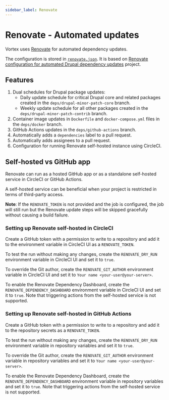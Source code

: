 ```yaml
---
sidebar_label: Renovate
---
```


# Renovate - Automated updates

Vortex uses [Renovate](https://renovatebot.com) for automated dependency updates.

The configuration is stored in [`renovate.json`](https://github.com/drevops/vortex/blob/develop/renovate.json). It is
based on [Renovate configuration for automated Drupal dependency updates](https://github.com/drevops/renovate-drupal)
project.

## Features

1. Dual schedules for Drupal package updates:
    - Daily update schedule for critical Drupal core and related packages created in
      the `deps/drupal-minor-patch-core` branch.
    - Weekly update schedule for all other packages created in
      the `deps/drupal-minor-patch-contrib` branch.
2. Container image updates in `Dockerfile` and `docker-compose.yml` files in the `deps/docker` branch.
3. GitHub Actions updates in the `deps/github-actions` branch.
4. Automatically adds a `dependencies` label to a pull request.
5. Automatically adds assignees to a pull request.
6. Configuration for running Renovate self-hosted instance using CircleCI.

## Self-hosted vs GitHub app

Renovate can run as a hosted GitHub app or as a standalone self-hosted service
in CircleCI or GitHub Actions.

A self-hosted service can be beneficial when your project is restricted in terms
of third-party access.

**Note**: If the `RENOVATE_TOKEN` is not provided and the job is configured, the job will still run but the Renovate
update steps will be skipped gracefully without causing a build failure.

### Setting up Renovate self-hosted in CircleCI

Create a GitHub token with a permission to write to a repository and add it to
the environment variable in CircleCI UI as a `RENOVATE_TOKEN`.

To test the run without making any changes, create the `RENOVATE_DRY_RUN`
environment variable in CircleCI UI and set it to `true`.

To override the Git author, create the `RENOVATE_GIT_AUTHOR` environment
variable in CircleCI UI and set it to `Your name <your-user@your-server>`.

To enable the Renovate Dependency Dashboard, create the
`RENOVATE_DEPENDENCY_DASHBOARD` environment variable in CircleCI UI
and set it to `true`.
Note that triggering actions from the self-hosted service is not supported.

### Setting up Renovate self-hosted in GitHub Actions

Create a GitHub token with a permission to write to a repository and add it to
the repository secrets as a `RENOVATE_TOKEN`.

To test the run without making any changes, create the `RENOVATE_DRY_RUN`
environment variable in repository variables and set it to `true`.

To override the Git author, create the `RENOVATE_GIT_AUTHOR` environment
variable in repository variables and set it to `Your name <your-user@your-server>`.

To enable the Renovate Dependency Dashboard, create the
`RENOVATE_DEPENDENCY_DASHBOARD` environment variable in repository variables
and set it to `true`.
Note that triggering actions from the self-hosted service is not supported.

